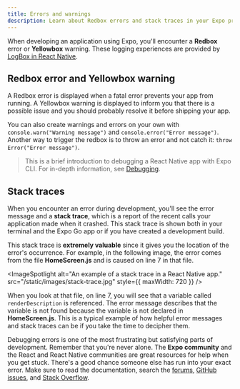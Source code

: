 ```yaml
---
title: Errors and warnings
description: Learn about Redbox errors and stack traces in your Expo project.
---
```



When developing an application using Expo, you'll encounter a **Redbox** error or **Yellowbox** warning. These logging experiences are provided by [LogBox in React Native](https://reactnative.dev/blog/2020/07/06/version-0.63).

## Redbox error and Yellowbox warning

A Redbox error is displayed when a fatal error prevents your app from running. A Yellowbox warning is displayed to inform you that there is a possible issue and you should probably resolve it before shipping your app.

You can also create warnings and errors on your own with `console.warn("Warning message")` and `console.error("Error message")`. Another way to trigger the redbox is to throw an error and not catch it: `throw Error("Error message")`.

> This is a brief introduction to debugging a React Native app with Expo CLI. For in-depth information, see [Debugging](/debugging/runtime-issues/).

## Stack traces

When you encounter an error during development, you'll see the error message and a **stack trace**, which is a report of the recent calls your application made when it crashed. This stack trace is shown both in your terminal and the Expo Go app or if you have created a development build.

This stack trace is **extremely valuable** since it gives you the location of the error's occurrence. For example, in the following image, the error comes from the file **HomeScreen.js** and is caused on line 7 in that file.

<ImageSpotlight
  alt="An example of a stack trace in a React Native app."
  src="/static/images/stack-trace.jpg"
  style={{ maxWidth: 720 }}
/>

When you look at that file, on line 7, you will see that a variable called `renderDescription` is referenced. The error message describes that the variable is not found because the variable is not declared in **HomeScreen.js**. This is a typical example of how helpful error messages and stack traces can be if you take the time to decipher them.

Debugging errors is one of the most frustrating but satisfying parts of development. Remember that you're never alone. The **Expo community** and the React and React Native communities are great resources for help when you get stuck. There's a good chance someone else has run into your exact error. Make sure to read the documentation, search the [forums](https://chat.expo.dev/), [GitHub issues](https://github.com/expo/expo/issues/), and [Stack Overflow](https://stackoverflow.com/).

